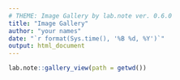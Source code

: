 ```yaml
---
# THEME: Image Gallery by lab.note ver. 0.6.0
title: "Image Gallery"
author: "your names"
date: "`r format(Sys.time(), '%B %d, %Y')`"
output: html_document
---
```

<style> 
img {width: 260px; float: left} 
</style>

```r
lab.note::gallery_view(path = getwd())
```
